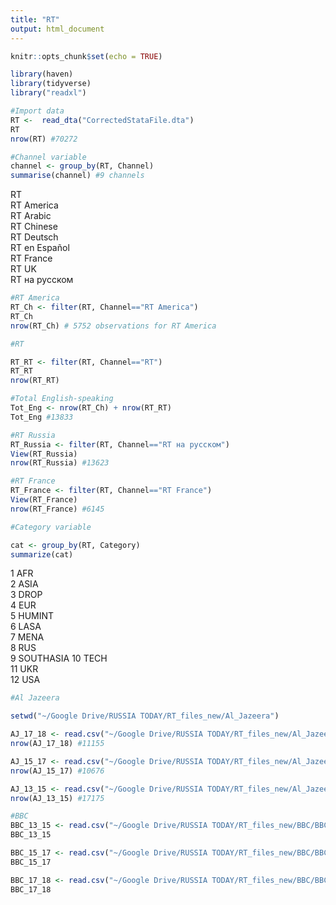 ```yaml
---
title: "RT"
output: html_document
---
```


```r
knitr::opts_chunk$set(echo = TRUE)
```


```r
library(haven)
library(tidyverse)
library("readxl")


```

```r
#Import data
RT <-  read_dta("CorrectedStataFile.dta")
RT
nrow(RT) #70272

```

```r
#Channel variable
channel <- group_by(RT, Channel)
summarise(channel) #9 channels

```

RT				
RT America				
RT Arabic				
RT Chinese				
RT Deutsch				
RT en Español				
RT France				
RT UK				
RT на русском

```r
#RT America
RT_Ch <- filter(RT, Channel=="RT America")
RT_Ch
nrow(RT_Ch) # 5752 observations for RT America

#RT

RT_RT <- filter(RT, Channel=="RT")
RT_RT
nrow(RT_RT)

#Total English-speaking
Tot_Eng <- nrow(RT_Ch) + nrow(RT_RT)
Tot_Eng #13833

#RT Russia
RT_Russia <- filter(RT, Channel=="RT на русском")
View(RT_Russia)
nrow(RT_Russia) #13623

#RT France
RT_France <- filter(RT, Channel=="RT France")
View(RT_France)
nrow(RT_France) #6145

```

```r
#Category variable

cat <- group_by(RT, Category)
summarize(cat)

```

1 AFR      
2 ASIA     
3 DROP     
4 EUR      
5 HUMINT   
6 LASA     
7 MENA     
8 RUS      
9 SOUTHASIA
10 TECH     
11 UKR      
12 USA 

```r
#Al Jazeera

setwd("~/Google Drive/RUSSIA TODAY/RT_files_new/Al_Jazeera")

AJ_17_18 <- read.csv("~/Google Drive/RUSSIA TODAY/RT_files_new/Al_Jazeera/AJE_2017_to_2018.csv", header = F)
nrow(AJ_17_18) #11155

AJ_15_17 <- read.csv("~/Google Drive/RUSSIA TODAY/RT_files_new/Al_Jazeera/AJE_2015_to_2017.csv", header = F)
nrow(AJ_15_17) #10676

AJ_13_15 <- read.csv("~/Google Drive/RUSSIA TODAY/RT_files_new/Al_Jazeera/AJE_2013_to_2015.csv", header = F)
nrow(AJ_13_15) #17175

```

```r
#BBC
BBC_13_15 <- read.csv("~/Google Drive/RUSSIA TODAY/RT_files_new/BBC/BBC_2013_to_2015.csv", header = F)
BBC_13_15

BBC_15_17 <- read.csv("~/Google Drive/RUSSIA TODAY/RT_files_new/BBC/BBC_2015_to_2017.csv", header = F)
BBC_15_17

BBC_17_18 <- read.csv("~/Google Drive/RUSSIA TODAY/RT_files_new/BBC/BBC_2017_to_2018.csv", header = F)
BBC_17_18

```
